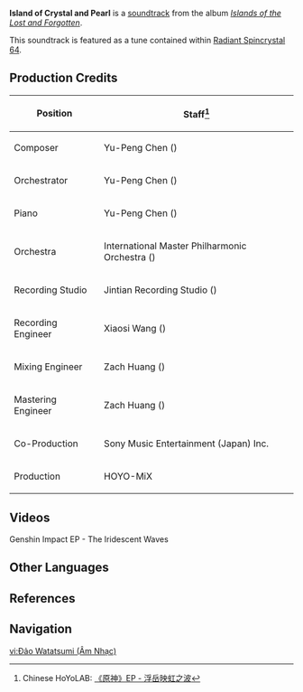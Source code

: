 {{Soundtrack Infobox
|title          =
|image          = Islands of the Lost and Forgotten.png
|album          = Islands of the Lost and Forgotten
|disc           = 1
|number         = 01
|featured       =
|featured2      =
|featured3      =
|featured_disc  =
|featured_disc2 =
|featured_disc3 =
|youtube_id     = BeQCuNmKAvM
|youtube_time   = 1
|spotify_id     = 1Ngh1FYq2CSZnyMXdnJ9zD
|played_in      = Watatsumi Island
|during         = [[Watatsumi Island]]
|domain         =
|previous       =
|next           = Illuminated Coral Palace
}}
'''Island of Crystal and Pearl''' is a [[soundtrack]] from the album ''[[Islands of the Lost and Forgotten]]''.

This soundtrack is featured as a tune contained within [[Radiant Spincrystal 64]].

==Production Credits==
{| class="wikitable" style="text-align:left; height:0.5em"
! Position
! Staff<ref>Chinese HoYoLAB: [https://m.bbs.mihoyo.com/ys/#/article/18465998 《原神》EP - 浮岳映虹之波]</ref>
|-
! Composer
| Yu-Peng Chen ({{Lang|zh=陈致逸|mini=1}})
|-
! Orchestrator
| Yu-Peng Chen ({{Lang|zh=陈致逸|mini=1}})
|-
! Piano
| Yu-Peng Chen ({{Lang|zh=陈致逸|mini=1}})
|-
! Orchestra
| International Master Philharmonic Orchestra ({{Lang|zh=国际首席爱乐乐团|mini=1}})
|-
! Recording Studio
| Jintian Recording Studio ({{Lang|zh=金田录音棚|mini=1}})
|-
! Recording Engineer
| Xiaosi Wang ({{Lang|zh=王小四|mini=1}})
|-
! Mixing Engineer
| Zach Huang ({{Lang|zh=黄巍|mini=1}})
|-
! Mastering Engineer
| Zach Huang ({{Lang|zh=黄巍|mini=1}})
|-
! Co-Production
| Sony Music Entertainment (Japan) Inc.
|-
! Production
| HOYO-MiX
|}

==Videos==
<gallery hideaddbutton="true" captionalign="center">
Genshin Impact EP - The Iridescent Waves
</gallery>

==Other Languages==
{{Other Languages|default_hidden = 1
|en      = Island of Crystal and Pearl
|zhs     = 海祇之岛
|zhs_rm  = Hǎiqí zhī Dǎo
|zht     = 海祇之島
|zht_rm  = Hǎiqí zhī Dǎo
|ja      = 海祇之島
|ja_rm   = Watatsumi no Shima{{Assumed}}
|ko      = Island of Crystal and Pearl<ref name="RS">{{Ref/Item|Radiant Spincrystal 64|note=Korean, Spanish, French, Russian, Thai, Vietnamese, German, Indonesian, Portuguese}}</ref>
|es      = Island of Crystal and Pearl<ref name="RS" />
|fr      = Island of Crystal and Pearl<ref name="RS" />
|ru      = Island of Crystal and Pearl<ref name="RS" />
|th      = Island of Crystal and Pearl<ref name="RS" />
|vi      = Đảo Watatsumi<ref name="RS" />
|de      = Island of Crystal and Pearl<ref name="RS" />
|id      = Island of Crystal and Pearl<ref name="RS" />
|pt      = Island of Crystal and Pearl<ref name="RS" />
}}

==References==
{{Reflist}}

==Navigation==
{{Soundtrack Navbox|Islands of the Lost and Forgotten}}

[[vi:Đảo Watatsumi (Âm Nhạc)]]